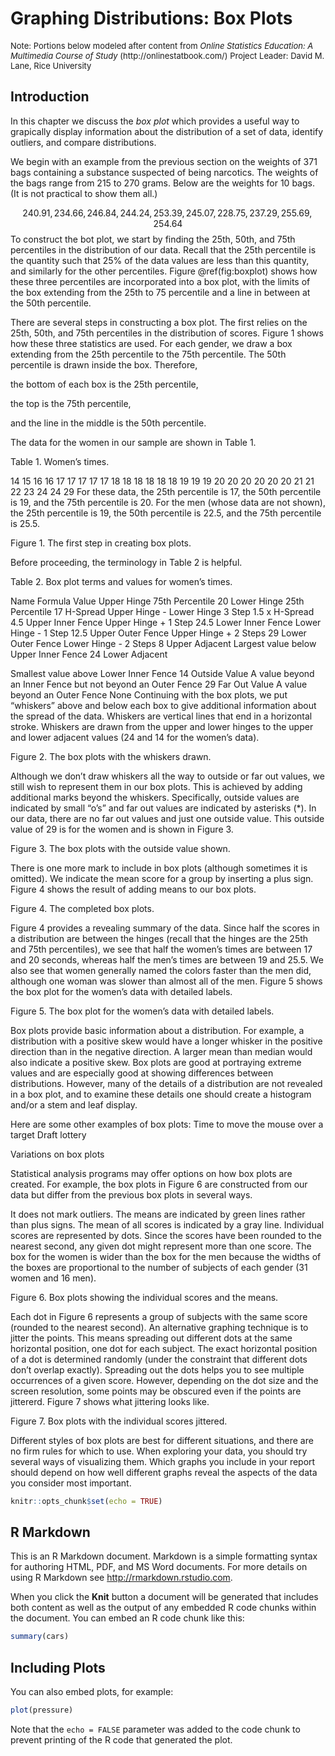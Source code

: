 # Graphing Distributions: Box Plots

 <font size="2"> Note: Portions below modeled after content from
 *Online Statistics Education: A Multimedia Course of Study* 
 (http://onlinestatbook.com/) Project Leader: David M. Lane, Rice University </font>
 
## Introduction

In this chapter we discuss the *box plot* which provides a useful way to grapically
display information about the distribution of a set of data,
identify outliers, and compare distributions.

We begin with an example from the previous section on the weights of 371 bags 
containing a substance suspected of being narcotics.  The weights of the bags 
range from 215 to 270 grams.  Below are the weights for 10 bags. (It is not
practical to show them all.)

$$
240.91, 234.66, 246.84, 244.24, 253.39, 245.07, 228.75, 237.29, 255.69, 254.64
$$
To construct the bot plot, we start by finding the 25th, 50th, and 75th percentiles
in the distribution of our data.  Recall that the 25th percentile is the quantity such
that 25% of the data values are less than this quantity, and similarly for the
other percentiles.  Figure \@ref(fig:boxplot) shows how these three percentiles 
are incorporated into a box plot, with the limits of the box extending from the 
25th to 75 percentile and a line in between at the 50th percentile.

There are several steps in constructing a box plot. The first relies on the 25th, 50th, and 75th percentiles in the distribution of scores. Figure 1 shows how these three statistics are used. For each gender, we draw a box extending from the 25th percentile to the 75th percentile. The 50th percentile is drawn inside the box. Therefore,

the bottom of each box is the 25th percentile,

the top is the 75th percentile,

and the line in the middle is the 50th percentile.

The data for the women in our sample are shown in Table 1.

Table 1. Women's times.

14
15
16
16
17
17
17
17
17
18
18
18
18
18
18
19
19
19
20
20
20
20
20
20
21
21
22
23
24
24
29
For these data, the 25th percentile is 17, the 50th percentile is 19, and the 75th percentile is 20. For the men (whose data are not shown), the 25th percentile is 19, the 50th percentile is 22.5, and the 75th percentile is 25.5.


Figure 1. The first step in creating box plots.

Before proceeding, the terminology in Table 2 is helpful.

Table 2. Box plot terms and values for women's times.

Name	Formula	Value
Upper Hinge	75th Percentile	20
Lower Hinge	25th Percentile	17
H-Spread	Upper Hinge - Lower Hinge	3
Step	1.5 x H-Spread	4.5
Upper Inner Fence	Upper Hinge + 1 Step	24.5
Lower Inner Fence	Lower Hinge - 1 Step	12.5
Upper Outer Fence	Upper Hinge + 2 Steps	29
Lower Outer Fence	Lower Hinge - 2 Steps	8
Upper Adjacent	Largest value below Upper Inner Fence	24
Lower Adjacent

Smallest value above Lower Inner Fence	14
Outside Value	A value beyond an Inner Fence but not beyond an Outer Fence	29
Far Out Value	A value beyond an Outer Fence	None
Continuing with the box plots, we put "whiskers" above and below each box to give additional information about the spread of the data. Whiskers are vertical lines that end in a horizontal stroke. Whiskers are drawn from the upper and lower hinges to the upper and lower adjacent values (24 and 14 for the women's data).


Figure 2. The box plots with the whiskers drawn.

 

Although we don't draw whiskers all the way to outside or far out values, we still wish to represent them in our box plots. This is achieved by adding additional marks beyond the whiskers. Specifically, outside values are indicated by small "o's" and far out values are indicated by asterisks (*). In our data, there are no far out values and just one outside value. This outside value of 29 is for the women and is shown in Figure 3.


Figure 3. The box plots with the outside value shown.

There is one more mark to include in box plots (although sometimes it is omitted). We indicate the mean score for a group by inserting a plus sign. Figure 4 shows the result of adding means to our box plots.


Figure 4. The completed box plots.

Figure 4 provides a revealing summary of the data. Since half the scores in a distribution are between the hinges (recall that the hinges are the 25th and 75th percentiles), we see that half the women's times are between 17 and 20 seconds, whereas half the men's times are between 19 and 25.5. We also see that women generally named the colors faster than the men did, although one woman was slower than almost all of the men. Figure 5 shows the box plot for the women's data with detailed labels.


Figure 5. The box plot for the women's data with detailed labels.

Box plots provide basic information about a distribution. For example, a distribution with a positive skew would have a longer whisker in the positive direction than in the negative direction. A larger mean than median would also indicate a positive skew. Box plots are good at portraying extreme values and are especially good at showing differences between distributions. However, many of the details of a distribution are not revealed in a box plot, and to examine these details one should create a histogram and/or a stem and leaf display.

Here are some other examples of box plots:
Time to move the mouse over a target
Draft lottery

Variations on box plots

Statistical analysis programs may offer options on how box plots are created. For example, the box plots in Figure 6 are constructed from our data but differ from the previous box plots in several ways.

It does not mark outliers.
The means are indicated by green lines rather than plus signs.
The mean of all scores is indicated by a gray line.
Individual scores are represented by dots. Since the scores have been rounded to the nearest second, any given dot might represent more than one score.
The box for the women is wider than the box for the men because the widths of the boxes are proportional to the number of subjects of each gender (31 women and 16 men).

Figure 6. Box plots showing the individual scores and the means.

Each dot in Figure 6 represents a group of subjects with the same score (rounded to the nearest second). An alternative graphing technique is to jitter the points. This means spreading out different dots at the same horizontal position, one dot for each subject. The exact horizontal position of a dot is determined randomly (under the constraint that different dots don’t overlap exactly). Spreading out the dots helps you to see multiple occurrences of a given score. However, depending on the dot size and the screen resolution, some points may be obscured even if the points are jittererd. Figure 7 shows what jittering looks like.


Figure 7. Box plots with the individual scores jittered.

Different styles of box plots are best for different situations, and there are no firm rules for which to use. When exploring your data, you should try several ways of visualizing them. Which graphs you include in your report should depend on how well different graphs reveal the aspects of the data you consider most important.














```r
knitr::opts_chunk$set(echo = TRUE)
```

## R Markdown

This is an R Markdown document. Markdown is a simple formatting syntax for authoring HTML, PDF, and MS Word documents. For more details on using R Markdown see <http://rmarkdown.rstudio.com>.

When you click the **Knit** button a document will be generated that includes both content as well as the output of any embedded R code chunks within the document. You can embed an R code chunk like this:

```r
summary(cars)
```

## Including Plots

You can also embed plots, for example:

```r
plot(pressure)
```

Note that the `echo = FALSE` parameter was added to the code chunk to prevent printing of the R code that generated the plot.
